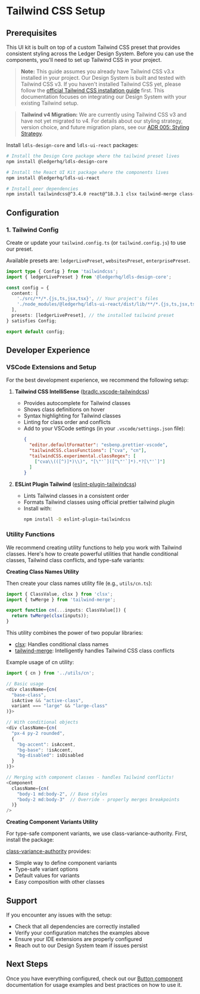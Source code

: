 
<Meta title='Tailwind/Setup guide' />

# Tailwind CSS Setup

## Prerequisites

This UI kit is built on top of a custom Tailwind CSS preset that provides consistent styling across the Ledger Design System. Before you can use the components, you'll need to set up Tailwind CSS in your project.

> **Note:** This guide assumes you already have Tailwind CSS v3.x installed in your project. Our Design System is built and tested with Tailwind CSS v3. If you haven't installed Tailwind CSS yet, please follow the [official Tailwind CSS installation guide](https://v3.tailwindcss.com/docs/installation) first. This documentation focuses on integrating our Design System with your existing Tailwind setup.

> **Tailwind v4 Migration:** We are currently using Tailwind CSS v3 and have not yet migrated to v4. For details about our styling strategy, version choice, and future migration plans, see our [ADR 005: Styling Strategy](https://ledgerhq.atlassian.net/wiki/spaces/TA/pages/5840142351/ADR+005+Styling+Strategy).

Install `ldls-design-core` and `ldls-ui-react` packages:

```bash
# Install the Design Core package where the tailwind preset lives
npm install @ledgerhq/ldls-design-core

# Install the React UI Kit package where the components lives
npm install @ledgerhq/ldls-ui-react

# Install peer dependencies
npm install tailwindcss@^3.4.0 react@^18.3.1 clsx tailwind-merge class-variance-authority
```

## Configuration

### 1. Tailwind Config

Create or update your `tailwind.config.ts` (or `tailwind.config.js`) to use our preset.

Available presets are: `ledgerLivePreset`, `websitesPreset`, `enterprisePreset`.

```typescript
import type { Config } from 'tailwindcss';
import { ledgerLivePreset } from '@ledgerhq/ldls-design-core';

const config = {
  content: [
    './src/**/*.{js,ts,jsx,tsx}', // Your project's files
    './node_modules/@ledgerhq/ldls-ui-react/dist/lib/**/*.{js,ts,jsx,tsx}', // Ledger UI Kit components
  ],
  presets: [ledgerLivePreset], // the installed tailwind preset
} satisfies Config;

export default config;
```

## Developer Experience

### VSCode Extensions and Setup

For the best development experience, we recommend the following setup:

1. **Tailwind CSS IntelliSense** ([bradlc.vscode-tailwindcss](https://marketplace.visualstudio.com/items?itemName=bradlc.vscode-tailwindcss))
   - Provides autocomplete for Tailwind classes
   - Shows class definitions on hover
   - Syntax highlighting for Tailwind classes
   - Linting for class order and conflicts
   - Add to your VSCode settings (in your `.vscode/settings.json` file):
     ```json
     {
       "editor.defaultFormatter": "esbenp.prettier-vscode",
       "tailwindCSS.classFunctions": ["cva", "cn"],
       "tailwindCSS.experimental.classRegex": [
         ["cva\\(([^)]*)\\)", "[\"'`]([^\"'`]*).*?[\"'`]"]
       ]
     }
     ```

2. **ESLint Plugin Tailwind** ([eslint-plugin-tailwindcss](https://github.com/tailwindlabs/eslint-plugin-tailwindcss))
   - Lints Tailwind classes in a consistent order
   - Formats Tailwind classes using official prettier tailwind plugin
   - Install with:
     ```bash
     npm install -D eslint-plugin-tailwindcss
     ```

### Utility Functions

We recommend creating utility functions to help you work with Tailwind classes. Here's how to create powerful utilities that handle conditional classes, Tailwind class conflicts, and type-safe variants:

**Creating Class Names Utility**

Then create your class names utility file (e.g., `utils/cn.ts`):

```typescript
import { ClassValue, clsx } from 'clsx';
import { twMerge } from 'tailwind-merge';

export function cn(...inputs: ClassValue[]) {
  return twMerge(clsx(inputs));
}
```

This utility combines the power of two popular libraries:

- [clsx](https://www.npmjs.com/package/clsx): Handles conditional class names
- [tailwind-merge](https://www.npmjs.com/package/tailwind-merge): Intelligently handles Tailwind CSS class conflicts

Example usage of cn utility:

```typescript
import { cn } from '../utils/cn';

// Basic usage
<div className={cn(
  "base-class",
  isActive && "active-class",
  variant === "large" && "large-class"
)}>

// With conditional objects
<div className={cn(
  "px-4 py-2 rounded",
  {
    "bg-accent": isAccent,
    "bg-base": !isAccent,
    "bg-disabled": isDisabled
  }
)}>

// Merging with component classes - handles Tailwind conflicts!
<Component
  className={cn(
    "body-1 md:body-2", // Base styles
    "body-2 md:body-3"  // Override - properly merges breakpoints
  )}
/>
```

**Creating Component Variants Utility**

For type-safe component variants, we use class-variance-authority. First, install the package:

[class-variance-authority](https://www.npmjs.com/package/class-variance-authority) provides:

- Simple way to define component variants
- Type-safe variant options
- Default values for variants
- Easy composition with other classes

## Support

If you encounter any issues with the setup:

- Check that all dependencies are correctly installed
- Verify your configuration matches the examples above
- Ensure your IDE extensions are properly configured
- Reach out to our Design System team if issues persist

## Next Steps

Once you have everything configured, check out our [Button component](?path=/docs/action-button--docs) documentation for usage examples and best practices on how to use it.
